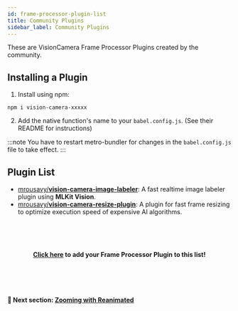 ```yaml
---
id: frame-processor-plugin-list
title: Community Plugins
sidebar_label: Community Plugins
---
```


These are VisionCamera Frame Processor Plugins created by the community.

## Installing a Plugin

1. Install using npm:

```
npm i vision-camera-xxxxx
```

2. Add the native function's name to your `babel.config.js`. (See their README for instructions)

:::note
You have to restart metro-bundler for changes in the `babel.config.js` file to take effect.
:::

## Plugin List

* [mrousavy/**vision-camera-image-labeler**](https://github.com/mrousavy/vision-camera-image-labeler): A fast realtime image labeler plugin using **MLKit Vision**.
* [mrousavy/**vision-camera-resize-plugin**](https://github.com/mrousavy/vision-camera-resize-plugin): A plugin for fast frame resizing to optimize execution speed of expensive AI algorithms.





<!-- Add your Frame Processor Plugin here! -->






<br />
<br />
<br />
<p align="center">
<b>
<a href="https://github.com/cuvent/react-native-vision-camera/edit/main/docs/docs/guides/FRAME_PROCESSOR_PLUGIN_LIST.mdx">Click here</a> to add your Frame Processor Plugin to this list!
</b>
</p>
<br />
<br />
<br />


#### 🚀 Next section: [Zooming with Reanimated](/docs/guides/animated)
